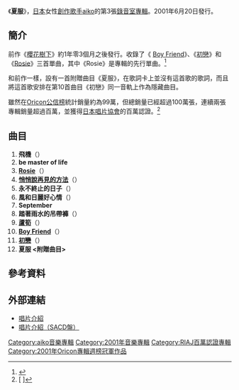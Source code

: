 {{Infobox Album
|Name        = 夏服
|Type        = 專輯
|Artist      = [[aiko|aiko]]
|Cover       = 
|Released    = 2001年6月20日
|Recorded    = 
|Genre       = [[J-POP|J-POP]]
|Length      = 59分02秒
|Label       = [[PONY_CANYON|PONY CANYON]]
|Producer    = [[aiko|aiko]]、日朝幸雄、[[島田昌典|島田昌典]]
|Reviews     = 
|Chart position =* 週間最高排行第1位（[[Oricon公信榜|Oricon]]）
* 2000年度年間排行第23位（[[Oricon公信榜|Oricon]]）
|Certification  = * Million（[[日本唱片協會|日本唱片協會]]）
|Last album  = [[櫻花樹下|櫻花樹下]]<br />（2000年）
|This album  = '''夏服'''<br />（2001年）
|Next album  = [[留住秋天|留住秋天]]<br />（2002年）
| Misc           = {{Singles
 | Name          = 夏服
 | Type          = 錄音室專輯
 | Single 1      = [[Boy_Friend_(aiko單曲)|Boy Friend]]
 | Single 1 date = 2000年9月20日
 | Single 2      = [[初戀_(aiko單曲)|初戀]]
 | Single 2 date = 2001年2月21日
 | Single 3      = [[Rosie|Rosie]]
 | Single 3 date = 2001年5月30日
  }}
}}
《'''夏服'''》，[[日本|日本]]女性[[創作歌手|創作歌手]][[aiko|aiko]]的第3張[[錄音室專輯|錄音室專輯]]。2001年6月20日發行。

==簡介==
前作《[[櫻花樹下|櫻花樹下]]》約1年零3個月之後發行。收錄了《 [[Boy_Friend_(aiko單曲)|Boy Friend]]》、《[[初戀_(aiko單曲)|初戀]]》和《[[Rosie|Rosie]]》三首單曲，其中《Rosie》是專輯的先行單曲。<ref>{{Cite web |url=http://www.barks.jp/cdreview/?id=52010180 |title=BARKS 唱片介紹 |accessdate=2011-03-09 |archive-date=2011-08-26 |archive-url=https://web.archive.org/web/20110826005053/http://www.barks.jp/cdreview/?id=52010180 |dead-url=no }}</ref>

和前作一樣，設有一首附贈曲目《夏服》，在歌詞卡上並沒有這首歌的歌詞，而且將這首歌安排在第10首曲目《初戀》同一音軌上作為隱藏曲目。

雖然在[[Oricon公信榜|Oricon公信榜]]統計銷量約為99萬，但總銷量已經超過100萬張，連續兩張專輯銷量超過百萬，並獲得[[日本唱片協會|日本唱片協會]]的百萬認證。<ref>[{{Cite web |url=http://www.riaj.or.jp/data/others/million_list/2001.html |script-title=ja:年度別ミリオンセラー一覧　2001年 |accessdate=2011-03-09 |archive-date=2013-11-03 |archive-url=https://web.archive.org/web/20131103051544/http://www.riaj.or.jp/data/others/million_list/2001.html |dead-url=no }} {{lang|ja|年度別ミリオンセラー一覧　2001年}}]</ref>

== 曲目 ==
# '''飛機'''（{{lang|ja|飛行機}}）
# '''be master of life'''
# '''[[Rosie|Rosie]]'''（{{lang|ja|ロージー}}）
# '''[[Boy_Friend_(aiko單曲)|悄悄說再見的方法]]'''（{{lang|ja|密かなさよならの仕方}}）
# '''永不終止的日子'''（{{lang|ja|終わらない日々}}）
# '''風和日麗好心情'''（{{lang|ja|心日和}}）
# '''September'''
# '''踏著雨水的吊帶褲'''（{{lang|ja|雨踏むオーバーオール}}）
# '''[[初戀_(aiko單曲)|蘆筍]]'''（{{lang|ja|アスパラ}}）
# '''[[Boy_Friend_(aiko單曲)|Boy Friend]]'''（{{lang|ja|ボーイフレンド}}）
# '''[[初戀_(aiko單曲)|初戀]]'''（{{lang|ja|初恋}}）
# '''夏服 <附贈曲目>'''

==參考資料==
{{Reflist}}

== 外部連結==
*[https://web.archive.org/web/20110908013805/http://hp.ponycanyon.co.jp/pchp/cgi-bin/PCHPM.pl?TRGID=PCHP_SKH_1010&CMD=DSP&DSP_SKHBNG=200100000012&DSP_SKHKETSEQ=001 唱片介紹]
*[https://web.archive.org/web/20110908014948/http://hp.ponycanyon.co.jp/pchp/cgi-bin/PCHPM.pl?TRGID=PCHP_SKH_1010&CMD=DSP&DSP_SKHBNG=200500000074&DSP_SKHKETSEQ=001 唱片介紹（SACD盤）]

{{aiko}}

{{DEFAULTSORT:Natsufuku}}
[[Category:aiko音樂專輯|Category:aiko音樂專輯]]
[[Category:2001年音樂專輯|Category:2001年音樂專輯]]
[[Category:RIAJ百萬認證專輯|Category:RIAJ百萬認證專輯]]
[[Category:2001年Oricon專輯週榜冠軍作品|Category:2001年Oricon專輯週榜冠軍作品]]